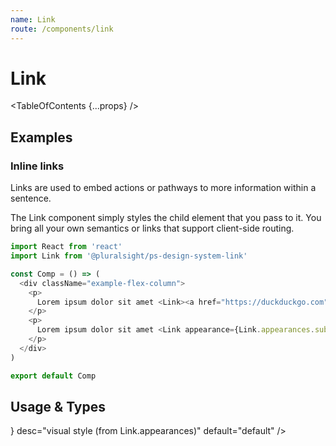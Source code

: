 ```yaml
---
name: Link
route: /components/link
---
```


# Link

<TableOfContents {...props} />

## Examples

### Inline links

Links are used to embed actions or pathways to more information within a sentence.

The Link component simply styles the child element that you pass to it. You bring all your own semantics or links that support client-side routing.

```typescript
import React from 'react'
import Link from '@pluralsight/ps-design-system-link'

const Comp = () => (
  <div className="example-flex-column">
    <p>
      Lorem ipsum dolor sit amet <Link><a href="https://duckduckgo.com">basic link</a></Link> nisi ut aliquip ex ea commodo consequat.
    </p>
    <p>
      Lorem ipsum dolor sit amet <Link appearance={Link.appearances.subtle}><a href="https://duckduckgo.com">subtle link</a></Link> nisi ut aliquip ex ea commodo consequat.
    </p>
  </div>
)

export default Comp

```

## Usage & Types

<Usage install="npm install @pluralsight/ps-design-system-link"
  import="import Link from '@pluralsight/ps-design-system-link'"
  packageName="link"
  />

<TypesTable>
  <TypesProp name="appearance" type={<TypesEnum enum={Link.appearances}/>} desc="visual style (from Link.appearances)" default="default" />
</TypesTable>
